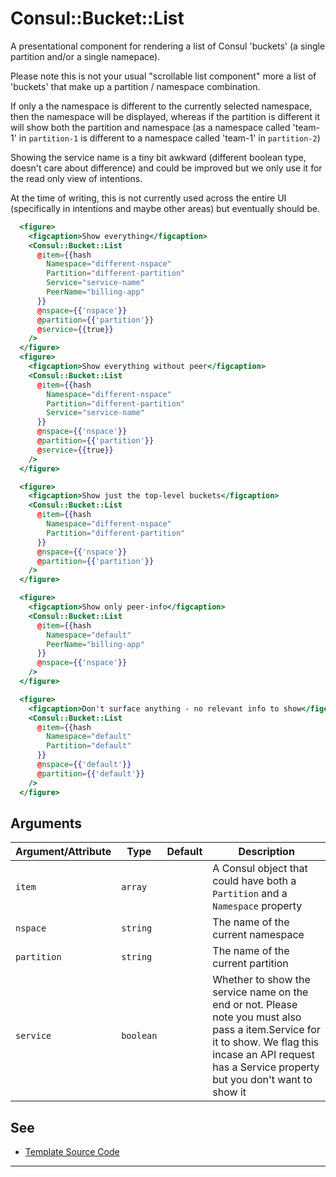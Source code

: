 # Consul::Bucket::List

A presentational component for rendering a list of Consul 'buckets'
(a single partition and/or a single namepace).

Please note this is not your usual "scrollable list component" more a list of
'buckets' that make up a partition / namespace combination.

If only a the namespace is different to the currently selected namespace, then
the namespace will be displayed, whereas if the partition is different it will
show both the partition and namespace (as a namespace called 'team-1' in
`partition-1` is different to a namespace called 'team-1' in `partition-2`)

Showing the service name is a tiny bit awkward (different boolean type,
doesn't care about difference) and could be improved but we only use it for
the read only view of intentions.

At the time of writing, this is not currently used across the entire UI
(specifically in intentions and maybe other areas) but eventually should be.


```hbs preview-template
  <figure>
    <figcaption>Show everything</figcaption>
    <Consul::Bucket::List
      @item={{hash
        Namespace="different-nspace"
        Partition="different-partition"
        Service="service-name"
        PeerName="billing-app"
      }}
      @nspace={{'nspace'}}
      @partition={{'partition'}}
      @service={{true}}
    />
  </figure>
  <figure>
    <figcaption>Show everything without peer</figcaption>
    <Consul::Bucket::List
      @item={{hash
        Namespace="different-nspace"
        Partition="different-partition"
        Service="service-name"
      }}
      @nspace={{'nspace'}}
      @partition={{'partition'}}
      @service={{true}}
    />
  </figure>

  <figure>
    <figcaption>Show just the top-level buckets</figcaption>
    <Consul::Bucket::List
      @item={{hash
        Namespace="different-nspace"
        Partition="different-partition"
      }}
      @nspace={{'nspace'}}
      @partition={{'partition'}}
    />
  </figure>

  <figure>
    <figcaption>Show only peer-info</figcaption>
    <Consul::Bucket::List
      @item={{hash
        Namespace="default"
        PeerName="billing-app"
      }}
      @nspace={{'nspace'}}
    />
  </figure>

  <figure>
    <figcaption>Don't surface anything - no relevant info to show</figcaption>
    <Consul::Bucket::List
      @item={{hash
        Namespace="default"
        Partition="default"
      }}
      @nspace={{'default'}}
      @partition={{'default'}}
    />
  </figure>

```

## Arguments

| Argument/Attribute | Type | Default | Description |
| --- | --- | --- | --- |
| `item` | `array` |  | A Consul object that could have both a `Partition` and a `Namespace` property |
| `nspace` | `string` | | The name of the current namespace |
| `partition` | `string` | | The name of the current partition |
| `service` | `boolean` | | Whether to show the service name on the end or not. Please note you must also pass a item.Service for it to show. We flag this incase an API request has a Service property but you don't want to show it |

## See

- [Template Source Code](./index.hbs)

---
